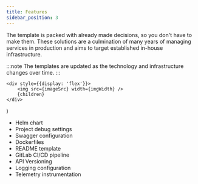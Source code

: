 ```yaml
---
title: Features
sidebar_position: 3
---
```


The template is packed with already made decisions, so you don't have to make them. These solutions are a culmination of many 
years of managing services in production and aims to target established in-house infrastructure.

:::note
The templates are updated as the technology and infrastructure changes over time.
:::

    <div style={{display: 'flex'}}>
        <img src={imageSrc} width={imgWidth} />
        {children}
    </div>
)

<SideBySide imageSrc="/img/vscode-tree.png" imgWidth="200px">

* Helm chart
* Project debug settings
* Swagger configuration
* Dockerfiles
* README template
* GitLab CI/CD pipeline
* API Versioning
* Logging configuration
* Telemetry instrumentation

</SideBySide>